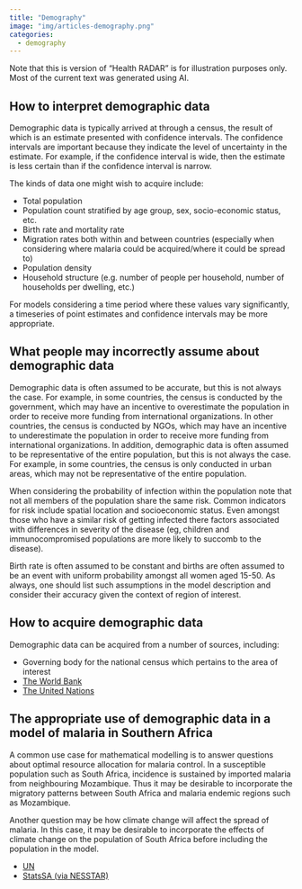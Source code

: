 ```yaml
---
title: "Demography"
image: "img/articles-demography.png"
categories:
  - demography
---
```


:::{.callout-warning}
Note that this is version of "Health RADAR" is for illustration purposes only. 
Most of the current text was generated using AI.
:::

## How to interpret demographic data

Demographic data is typically arrived at through a census, the result of which is an estimate presented with confidence intervals. The confidence intervals are important because they indicate the level of uncertainty in the estimate. For example, if the confidence interval is wide, then the estimate is less certain than if the confidence interval is narrow.

The kinds of data one might wish to acquire include:

* Total population
* Population count stratified by age group, sex, socio-economic status, etc.
* Birth rate and mortality rate
* Migration rates both within and between countries (especially when considering where malaria could be acquired/where it could be spread to)
* Population density
* Household structure (e.g. number of people per household, number of households per dwelling, etc.)

For models considering a time period where these values vary significantly, a timeseries of point estimates and confidence intervals may be more appropriate.

##  What people may incorrectly assume about demographic data

Demographic data is often assumed to be accurate, but this is not always the case. For example, in some countries, the census is conducted by the government, which may have an incentive to overestimate the population in order to receive more funding from international organizations.
In other countries, the census is conducted by NGOs, which may have an incentive to underestimate the population in order to receive more funding from international organizations. 
In addition, demographic data is often assumed to be representative of the entire population, but this is not always the case. For example, in some countries, the census is only conducted in urban areas, which may not be representative of the entire population.

When considering the probability of infection within the population note that not all members of the population share the same risk. Common indicators for risk include spatial location and socioeconomic status. Even amongst those who have a similar risk of getting infected there factors associated with differences in severity of the disease (eg, children and immunocompromised populations are more likely to succomb to the disease).

Birth rate is often assumed to be constant and births are often assumed to be an event with uniform probability amongst all women aged 15-50. As always, one should list such assumptions in the model description and consider their accuracy given the context of region of interest.


##  How to acquire demographic data

Demographic data can be acquired from a number of sources, including:
  
* Governing body for the national census which pertains to the area of interest
* [The World Bank](https://data.worldbank.org/indicator/SP.POP.TOTL)
* [The United Nations](https://population.un.org/wpp/Download/Standard/Population/)

##  The appropriate use of demographic data in a model of malaria in Southern Africa

A common use case for mathematical modelling is to answer questions about optimal resource allocation for malaria control. In a susceptible population such as South Africa, incidence is sustained by imported malaria from neighbouring Mozambique. Thus it may be desirable to incorporate the migratory patterns between South Africa and malaria endemic regions such as Mozambique.

Another question may be how climate change will affect the spread of malaria. In this case, it may be desirable to incorporate the effects of climate change on the population of South Africa before including the population in the model.

* [UN](/datasets/population_un.html)
* [StatsSA (via NESSTAR)](/datasets/demography_statssa.html)